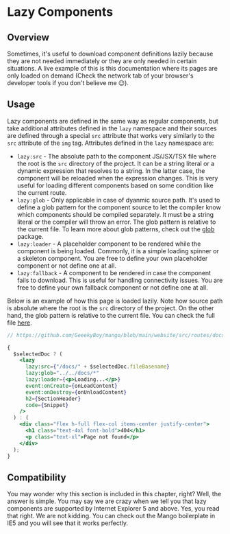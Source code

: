 # Lazy Components

## Overview

Sometimes, it's useful to download component definitions lazily because they are not needed immediately or they are only needed in certain situations. A live example of this is this documentation where its pages are only loaded on demand (Check the network tab of your browser's developer tools if you don't believe me 😉).

## Usage

Lazy components are defined in the same way as regular components, but take additional attributes defined in the `lazy` namespace and their sources are defined through a special `src` attribute that works very similarly to the `src` attribute of the `img` tag. Attributes defined in the `lazy` namespace are:

- `lazy:src` - The absolute path to the component JS/JSX/TSX file where the root is the `src` directory of the project. It can be a string literal or a dynamic expression that resolves to a string. In the latter case, the component will be reloaded when the expression changes. This is very useful for loading different components based on some condition like the current route.
- `lazy:glob` - Only applicable in case of dyanmic source path. It's used to define a glob pattern for the component source to let the compiler know which components should be compiled separately. It must be a string literal or the compiler will throw an error. The glob pattern is relative to the current file. To learn more about glob patterns, check out the [glob](https://www.npmjs.com/package/glob) package.
- `lazy:loader` - A placeholder component to be rendered while the component is being loaded. Commonly, it is a simple loading spinner or a skeleton component. You are free to define your own placeholder component or not define one at all.
- `lazy:fallback` - A component to be rendered in case the component fails to download. This is useful for handling connectivity issues. You are free to define your own fallback component or not define one at all.

Below is an example of how this page is loaded lazily. Note how source path is absolute where the root is the `src` directory of the project. On the other hand, the glob pattern is relative to the current file. You can check the full file [here](https://github.com/GeeekyBoy/mango/blob/main/website/src/routes/docs/+pages.jsx).

```jsx
// https://github.com/GeeekyBoy/mango/blob/main/website/src/routes/docs/+pages.jsx

{
  $selectedDoc ? (
    <lazy
      lazy:src={"/docs/" + $selectedDoc.fileBasename}
      lazy:glob="../../docs/*"
      lazy:loader={<p>Loading...</p>}
      event:onCreate={onLoadContent}
      event:onDestroy={onUnloadContent}
      h2={SectionHeader}
      code={Snippet}
    />
  ) : (
    <div class="flex h-full flex-col items-center justify-center">
      <h1 class="text-4xl font-bold">404</h1>
      <p class="text-xl">Page not found</p>
    </div>
  );
}
```

## Compatibility

You may wonder why this section is included in this chapter, right? Well, the answer is simple. You may say we are crazy when we tell you that lazy components are supported by Internet Explorer 5 and above. Yes, you read that right. We are not kidding. You can check out the Mango boilerplate in IE5 and you will see that it works perfectly.
